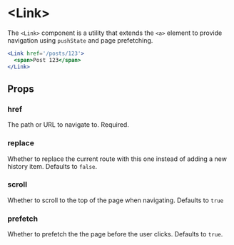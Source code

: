 <Metadata
  title='Reference: <Link>'
  description='API Reference for using links in Firebolt.'
/>

# \<Link\>

The `<Link>` component is a utility that extends the `<a>` element to provide navigation using `pushState` and page prefetching.

```jsx
<Link href='/posts/123'>
  <span>Post 123</span>
</Link>
```

## Props

### href

The path or URL to navigate to. Required.

### replace

Whether to replace the current route with this one instead of adding a new history item. Defaults to `false`.

### scroll

Whether to scroll to the top of the page when navigating. Defaults to `true`

### prefetch

Whether to prefetch the the page before the user clicks. Defaults to `true`.
